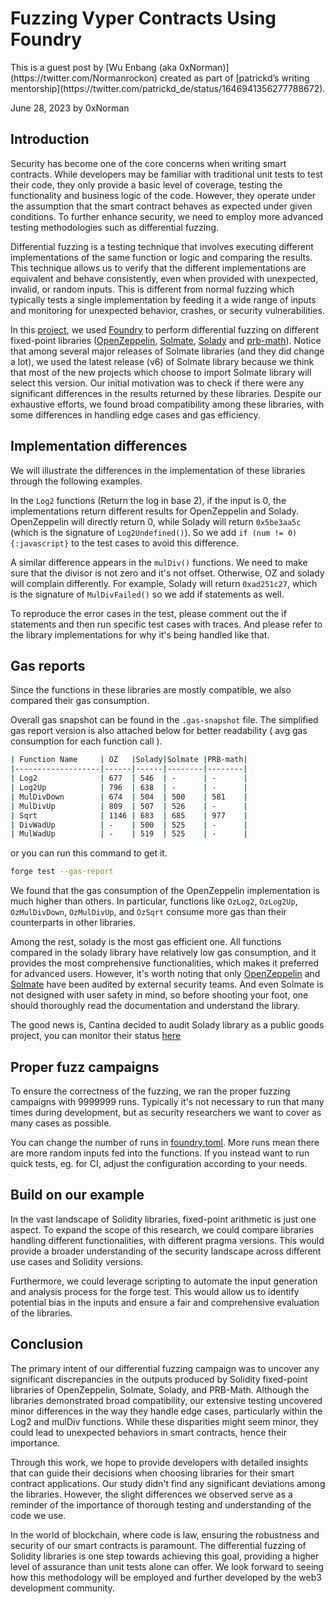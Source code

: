 # Fuzzing Vyper Contracts Using Foundry


<Callout type="info">
  This is a guest post by [Wu Enbang (aka 0xNorman)](https://twitter.com/Normanrockon) created as part of [patrickd’s writing mentorship](https://twitter.com/patrickd_de/status/1646941356277788672).
</Callout>

<p className="text-xs text-right">June 28, 2023 by 0xNorman</p>

## Introduction
Security has become one of the core concerns when writing smart contracts. While developers may be familiar with traditional unit tests to test their code, they only provide a basic level of coverage, testing the functionality and business logic of the code. However, they operate under the assumption that the smart contract behaves as expected under given conditions. To further enhance security, we need to employ more advanced testing methodologies such as differential fuzzing.

Differential fuzzing is a testing technique that involves executing different implementations of the same function or logic and comparing the results. This technique allows us to verify that the different implementations are equivalent and behave consistently, even when provided with unexpected, invalid, or random inputs. This is different from normal fuzzing which typically tests a single implementation by feeding it a wide range of inputs and monitoring for unexpected behavior, crashes, or security vulnerabilities.

In this [project](https://github.com/EnbangWu/differential-fuzzing/tree/main), we used [Foundry](https://book.getfoundry.sh/getting-started/installation) to perform differential fuzzing on different fixed-point libraries ([OpenZeppelin](https://github.com/OpenZeppelin/openzeppelin-contracts/tree/0a25c1940ca220686588c4af3ec526f725fe2582), [Solmate](https://github.com/transmissions11/solmate/tree/2001af43aedb46fdc2335d2a7714fb2dae7cfcd1), [Solady](https://github.com/vectorized/solady/tree/74c34fb4c4af0ba35489b25c3a55388e498874a8) and [prb-math](https://github.com/PaulRBerg/prb-math/tree/7ce3009bbfa0d8e2d430b7a1a9ca46b6e706d90d)). Notice that among several major releases of Solmate libraries (and they did change a lot), we used the latest release (v6) of Solmate library because we think that most of the new projects which choose to import Solmate library will select this version. Our initial motivation was to check if there were any significant differences in the results returned by these libraries. Despite our exhaustive efforts, we found broad compatibility among these libraries, with some differences in handling edge cases and gas efficiency.

## Implementation differences
We will illustrate the differences in the implementation of these libraries through the following examples.

In the `Log2` functions (Return the log in base 2), if the input is 0, the implementations return different results for OpenZeppelin and Solady. OpenZeppelin will directly return 0, while Solady will return `0x5be3aa5c` (which is the signature of `Log2Undefined()`). So we add `if (num != 0){:javascript}` to the test cases to avoid this difference.

A similar difference appears in the `mulDiv()` functions. We need to make sure that the divisor is not zero and it's not offset. Otherwise, OZ and solady will complain differently. For example, Solady will return `0xad251c27`, which is the signature of `MulDivFailed()` so we add if statements as well. 

To reproduce the error cases in the test, please comment out the if statements and then run specific test cases with traces. And please refer to the library implementations for why it's being handled like that. 
## Gas reports
Since the functions in these libraries are mostly compatible, we also compared their gas consumption.

Overall gas snapshot can be found in the `.gas-snapshot` file. The simplified gas report version is also attached below for better readability ( avg gas consumption for each function call ).
```bash
| Function Name     | OZ   |Solady|Solmate |PRB-math|
|-------------------|------|------|--------|--------|
| Log2              | 677  | 546  | -      | -      |
| Log2Up            | 796  | 638  | -      | -      |
| MulDivDown        | 674  | 504  | 500    | 581    |
| MulDivUp          | 809  | 507  | 526    | -      |
| Sqrt              | 1146 | 683  | 685    | 977    |
| DivWadUp          | -    | 500  | 525    | -      |
| MulWadUp          | -    | 519  | 525    | -      |
```
or you can run this command to get it. 
```bash
forge test --gas-report
```
We found that the gas consumption of the OpenZeppelin implementation is much higher than others. In particular, functions like 
`OzLog2`, `OzLog2Up`, `OzMulDivDown`, `OzMulDivUp`, and `OzSqrt` consume more gas than their counterparts in other libraries.

Among the rest, solady is the most gas efficient one. All functions compared in the solady library have relatively low gas consumption, and it provides the most comprehensive functionalities,  which makes it preferred for advanced users. However, it's worth noting that only [OpenZeppelin](https://github.com/OpenZeppelin/openzeppelin-contracts/blob/38a450460d8c501980932b136c8e7c99f6071902/audit/ZeppelinAudit.md) and [Solmate](https://github.com/transmissions11/solmate/blob/main/audits/v6-Fixed-Point-Solutions.pdf) have been audited by external security teams. And even Solmate is not designed with user safety in mind, so before shooting your foot, one should thoroughly read the documentation and understand the library. 

The good news is, Cantina decided to audit Solady library as a public goods project, you can monitor their status [here](https://cantina.xyz/crowdfund/solady)

## Proper fuzz campaigns
To ensure the correctness of the fuzzing, we ran the proper fuzzing campaigns with 9999999 runs. Typically it's not necessary to run that many times during development, but as security researchers we want to cover as many cases as possible.

You can change the number of runs in  [foundry.toml](https://github.com/EnbangWu/differential-fuzzing/blob/main/foundry.toml). More runs mean there are more random inputs fed into the functions. If you instead want to run quick tests, eg. for CI, adjust the configuration according to your needs.

## Build on our example
In the vast landscape of Solidity libraries, fixed-point arithmetic is just one aspect. To expand the scope of this research, we could compare libraries handling different functionalities, with different pragma versions. This would provide a broader understanding of the security landscape across different use cases and Solidity versions.

Furthermore, we could leverage scripting to automate the input generation and analysis process for the forge test. This would allow us to identify potential bias in the inputs and ensure a fair and comprehensive evaluation of the libraries.


## Conclusion
The primary intent of our differential fuzzing campaign was to uncover any significant discrepancies in the outputs produced by Solidity fixed-point libraries of OpenZeppelin, Solmate, Solady, and PRB-Math. Although the libraries demonstrated broad compatibility, our extensive testing uncovered minor differences in the way they handle edge cases, particularly within the Log2 and mulDiv functions. While these disparities might seem minor, they could lead to unexpected behaviors in smart contracts, hence their importance.

Through this work, we hope to provide developers with detailed insights that can guide their decisions when choosing libraries for their smart contract applications. Our study didn't find any significant deviations among the libraries. However, the slight differences we observed serve as a reminder of the importance of thorough testing and understanding of the code we use.

In the world of blockchain, where code is law, ensuring the robustness and security of our smart contracts is paramount. The differential fuzzing of Solidity libraries is one step towards achieving this goal, providing a higher level of assurance than unit tests alone can offer. We look forward to seeing how this methodology will be employed and further developed by the web3 development community.